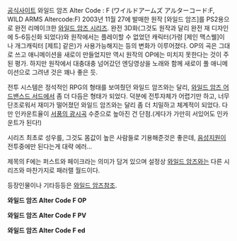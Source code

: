 [http://www.jp.playstation.com/scej/title/wildarms/f/ 공식사이트]
와일드 암즈 Alter Code : F (ワイルドアームズ アルターコード:F, WILD ARMS Altercode:F)
2003년 11월 27에 발매한 원작 [와일드 암즈]를 PS2용으로 완전 리메이크한 [[와일드 암즈 시리즈]]. 완전 3D화(그것도 원작과 달리 완전 재 디자인에 5-6등신화 되었다)와 원작에서는 플레이할 수 없었던 캐릭터(가령 [제인 맥스웰]이나 개그캐릭터 [제트] 같은)가 사용가능해지는 등의 변화가 이루어졌다. OP의 곡은 그대로 쓰고 애니메이션을 새로이 만들었지만 역시 원작의 OP에는 미치지 못한다는 것이 주된 평가.
하지만 원작에서 대충대충 넘어갔던 엔딩영상을 노래와 함께 새로이 풀 애니메이션으로 그려낸 것은 꽤나 좋은 듯.

전투 시스템은 정석적인 RPG의 형태를 보여줬던 와일드 암즈와는 달리, [[와일드 암즈 어드밴스드 서드]]에서 좀 더 다듬은 형태가 되었다. 덕분에 전투자체가 어렵기만 하고, 너무 단조로워서 재미가 떨어졌던 와일드 암즈와는 달리 좀 더 치밀하고 체계적이 되었다. 다만 인카운트율이 [[서풍의 광시곡]] 수준으로 높아진 건 단점.(게다가 가만히 서있어도 인카운트가 된다!)

시리즈 최초로 성우를, 그것도 몸값이 높은 사람들로 기용해준것은 좋은데, [[음성지원]]이 전투중에만 된다는게 대략 에러...

제목의 F에는 퍼스트와 페이크라는 의미가 담겨 있으며 설정상 [[와일드 암즈]]와는 다른 시리즈와 마찬가지로 패러랠 월드이다.

등장인물이나 기타등등은 [[와일드 암즈]]참조.

{{{#!html
<iframe width="560" height="315" src="//www.youtube.com/embed/UrEJjrKUgiM" frameborder="0" allowfullscreen></iframe>
}}}
'''와일드 암즈 Alter Code F OP'''

{{{#!html
<iframe width="560" height="315" src="//www.youtube.com/embed/GDW3whJZebA" frameborder="0" allowfullscreen></iframe>
}}}
'''와일드 암즈 Alter Code F PV'''

{{{#!html
<object width="425" height="344"><param name="movie" value="http://www.youtube.com/v/uc1zKPHiTdQ&hl=ko&fs=1"></param><param name="allowFullScreen" value="true"></param><param name="allowscriptaccess" value="always"></param><embed src="http://www.youtube.com/v/uc1zKPHiTdQ&hl=ko&fs=1" type="application/x-shockwave-flash" allowscriptaccess="always" allowfullscreen="true" width="425" height="344"></embed></object>
}}}
'''와일드 암즈 Alter Code F ed'''

